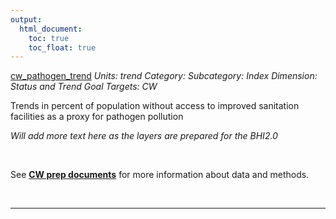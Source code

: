 ```yaml
---
output:
  html_document:
    toc: true
    toc_float: true
---
```


[cw_pathogen_trend](https://github.com/OHI-Science/bhi/blob/master/baltic/layers/cw_pathogen_trend_gl2018.csv)
*Units: trend*
*Category:*
*Subcategory:*
*Index Dimension: Status and Trend*
*Goal Targets: CW*

Trends in percent of population without access to improved sanitation facilities as a proxy for pathogen pollution

*Will add more text here as the layers are prepared for the BHI2.0*

<br>

See [**CW prep documents**](https://github.com/OHI-Science/bhi-1.0-archive/blob/draft/baltic2015/prep/CW/cw_prep.md) for more information about data and methods.

<br>

--- 
